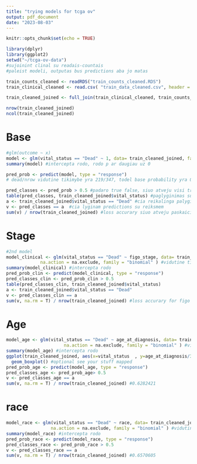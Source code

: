 ```yaml
---
title: "trying models for tcga ov"
output: pdf_document
date: "2023-08-03"
---
```


```r
knitr::opts_chunk$set(echo = TRUE)
```
```r
library(dplyr)
library(ggplot2)
setwd("~/tcga-ov-data")
#sujoinint clinal su readais-countais
#paleist modeli, outputas bus predictions aba jo matas

train_counts_cleaned <- readRDS("train_counts_cleaned.RDS")
train_clinical_cleaned <- read.csv( "train_data_cleaned.csv", header = T) #ant clinical 

train_cleaned_joined <- full_join(train_clinical_cleaned, train_counts_cleaned, by = "barcode")

nrow(train_cleaned_joined)
ncol(train_cleaned_joined)
```
# Base
```r
#glm(outcome ~ x)
model <- glm(vital_status == "Dead" ~ 1, data= train_cleaned_joined, family = "binomial" ) #vidutine tikimybe, nuo efektines grupes patikirint art tikrai
summary(model) #intercepta rodo, rodo p ar daugiau uz 0

pred_prob <- predict(model, type = "response")
# dead/nrow vidutine tikimybe yra 219/347, todel base probability yra 0.6311239

pred_classes <- pred_prob > 0.5 #padaro true false, siuo atveju visi true
table(pred_classes, train_cleaned_joined$vital_status) #paglyginimas su real reiksmem 
a <- train_cleaned_joined$vital_status == "Dead" #cia reikalinga palyginimui tikru reiksmiu
v <- pred_classes == a  #cia lyginam predictions su reiksmem
sum(v) / nrow(train_cleaned_joined) #loss accurary siuo atveju paskaiciuoja same skaiciu 0.6311239
```
# Stage
```r
#2nd model 
model_clinical <- glm(vital_status == "Dead" ~ figo_stage, data= train_cleaned_joined,
             na.action = na.exclude, family = "binomial" ) #vidutine tikimybe, nuo efektines grupes bet patikirint ar tikrai
summary(model_clinical) #intercepta rodo
pred_prob_clin <- predict(model_clinical, type = "response")
pred_classes_clin <- pred_prob_clin > 0.5
table(pred_classes_clin, train_cleaned_joined$vital_status)
a <- train_cleaned_joined$vital_status == "Dead"
v <- pred_classes_clin == a  
sum(v, na.rm = T) / nrow(train_cleaned_joined) #loss accurary for figo not cleaned 0.6455331
```

# Age
```r
model_age <- glm(vital_status == "Dead" ~ age_at_diagnosis, data= train_cleaned_joined,
                      na.action = na.exclude, family = "binomial" ) #vidutine tikimybe, nuo efektines grupes bet patikirint ar tikrai
summary(model_age) #intercepta rodo
ggplot(train_cleaned_joined, aes(x=vital_status  , y=age_at_diagnosis/365)) +
  geom_boxplot() #optional see your stuff mapped
pred_prob_age <- predict(model_age, type = "response")
pred_classes_age <- pred_prob_age> 0.5
v <- pred_classes_age == a 
sum(v, na.rm = T) / nrow(train_cleaned_joined) #0.6282421
```
# race
```r
model_race <- glm(vital_status == "Dead" ~ race, data= train_cleaned_joined,
                 na.action = na.exclude, family = "binomial" ) #vidutine tikimybe, nuo efektines grupes bet patikirint ar tikrai
summary(model_race) #intercepta rodo
pred_prob_race <- predict(model_race, type = "response")
pred_classes_race <- pred_prob_race > 0.5
v <- pred_classes_race == a 
sum(v, na.rm = T) / nrow(train_cleaned_joined) #0.6570605
```

